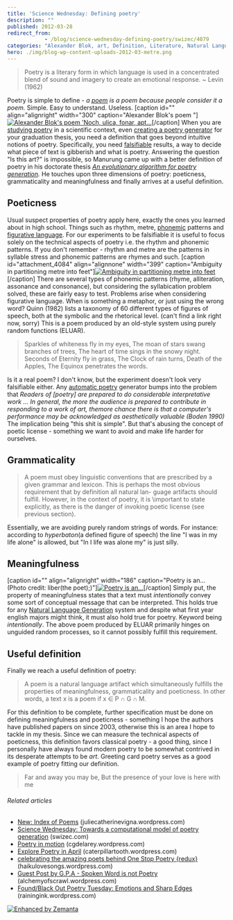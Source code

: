 ```yaml
---
title: 'Science Wednesday: Defining poetry'
description: ""
published: 2012-03-28
redirect_from: 
            - /blog/science-wednesday-defining-poetry/swizec/4079
categories: "Alexander Blok, art, Definition, Literature, Natural Language Generation, Online Writing, Poetry, Uncategorized"
hero: ./img/blog-wp-content-uploads-2012-03-metre.png
---
```

> Poetry is a literary form in which language is used in a concentrated blend of sound and imagery to create an emotional response. ~ Levin (1962)

Poetry is simple to define - _a [poem](http://en.wikipedia.org/wiki/Poetry "Poetry") is a poem because people consider it a poem._ Simple. Easy to understand. Useless. \[caption id="" align="alignright" width="300" caption="Alexander Blok's poem "][![Alexander Blok's poem 'Noch, ulica, fonar, apt...](http://upload.wikimedia.org/wikipedia/commons/thumb/4/48/Alexander_Blok_-_Noch%2C_ulica%2C_fonar%2C_apteka.jpg/300px-Alexander_Blok_-_Noch%2C_ulica%2C_fonar%2C_apteka.jpg "Alexander Blok's poem 'Noch, ulica, fonar, apt...")](http://commons.wikipedia.org/wiki/File:Alexander_Blok_-_Noch%2C_ulica%2C_fonar%2C_apteka.jpg)\[/caption] When you are [studying poetry](http://swizec.com/blog/science-wednesday-towards-a-computational-model-of-poetry-generation/swizec/3855) in a scientific context, even [creating a poetry generator](https://github.com/Swizec/Le-Thesis) for your graduation thesis, you need a definition that goes beyond intuitive notions of poetry. Specifically, you need [falsifiable](http://en.wikipedia.org/wiki/Falsifiability "Falsifiability") results, a way to decide what piece of text is gibberish and what is poetry. Answering the question "Is this art?" is impossible, so Manurung came up with a better definition of poetry in his doctorate thesis _[An evolutionary algorithm for poetry generation](http://academic.research.microsoft.com/Paper/2348039.aspx)._ He touches upon three dimensions of poetry: poeticness, grammaticality and meaningfulness and finally arrives at a useful definition.

## Poeticness

Usual suspect properties of poetry apply here, exactly the ones you learned about in high school. Things such as rhythm, metre, [phonemic](http://en.wikipedia.org/wiki/Phoneme "Phoneme") patterns and [figurative language](http://en.wikipedia.org/wiki/Literal_and_figurative_language "Literal and figurative language"). For our experiments to be falsifiable it is useful to focus solely on the technical aspects of poetry i.e. the rhythm and phonemic patterns. If you don't remember - rhythm and metre are the patterns in syllable stress and phonemic patterns are rhymes and such. \[caption id="attachment_4084" align="alignnone" width="399" caption="Ambiguity in partitioning metre into feet"][![Ambiguity in partitioning metre into feet](http://swizec.com/blog/wp-content/uploads/2012/03/metre.png "Ambiguity in partitioning metre into feet")](./img/blog-wp-content-uploads-2012-03-metre.png)\[/caption] There are several types of phonemic patterns (rhyme, alliteration, assonance and consonance), but considering the syllabication problem solved, these are fairly easy to test. Problems arise when considering figurative language. When is something a metaphor, or just using the wrong word? Quinn (1982) lists a taxonomy of 60 different types of figures of speech, both at the symbolic and the rhetorical level. (can't find a link right now, sorry) This is a poem produced by an old-style system using purely random functions (ELUAR).

> Sparkles of whiteness fly in my eyes, The moan of stars swang branches of trees, The heart of time sings in the snowy night. Seconds of Eternity fly in grass, The Clock of rain turns, Death of the Apples, The Equinox penetrates the words.

Is it a real poem? I don't know, but the experiment doesn't look very falsifiable either. Any [automatic poetry](http://en.wikipedia.org/wiki/Surrealist_techniques "Surrealist techniques") generator bumps into the problem that _Readers of \[poetry] are prepared to do considerable interpretative work ... In general, the more the audience is prepared to contribute in responding to a work of art, themore chance there is that a computer's performance may be acknowledged as aesthetically valuable (Boden 1990)_ The implication being "this shit is simple". But that's abusing the concept of poetic license - something we want to avoid and make life harder for ourselves.

## Grammaticality

> A poem must obey linguistic conventions that are prescribed by a given grammar and lexicon. This is perhaps the most obvious requirement that by definition all natural lan- guage artifacts should fulfill. However, in the context of poetry, it is \\important to state explicitly, as there is the danger of invoking poetic license (see previous section).

Essentially, we are avoiding purely random strings of words. For instance: according to _hyperbaton_(a defined figure of speech) the line "I was in my life alone" is allowed, but "In I life was alone my" is just silly.

## Meaningfulness

\[caption id="" align="alignright" width="186" caption="Poetry is an... (Photo credit: liber(the poet);)"][![Poetry is an...](./img/2523-4236215697_595587b794_m.jpg "Poetry is an...")](http://www.flickr.com/photos/22179411@N06/4236215697)\[/caption] Simply put, the property of meaningfulness states that a text must _intentionally_ convey some sort of conceptual message that can be interpreted. This holds true for any [Natural Language Generation](http://en.wikipedia.org/wiki/Natural_language_generation "Natural language generation") system and despite what first year english majors might think, it must also hold true for poetry. Keyword being _intentionally_. The above poem produced by ELUAR primarily hinges on unguided random processes, so it cannot possibly fulfill this requirement.

## Useful definition

Finally we reach a useful definition of poetry:

> A poem is a natural language artifact which simultaneously fulfills the properties of meaningfulness, grammaticality and poeticness. In other words, a text x is a poem if x ∈ P ∩ G ∩ M.

For this definition to be complete, further specification must be done on defining meaningfulness and poeticness - something I hope the authors have published papers on since 2003, otherwise this is an area I hope to tackle in my thesis. Since we can measure the technical aspects of poeticness, this definition favors classical poetry - a good thing, since I personally have always found modern poetry to be somewhat contrived in its desperate attempts to be _art_. Greeting card poetry serves as a good example of poetry fitting our definition.

> Far and away you may be, But the presence of your love is here with me

###### Related articles

- [New: Index of Poems](http://juliecatherinevigna.wordpress.com/2012/03/25/new-index-of-poems/) (juliecatherinevigna.wordpress.com)
- [Science Wednesday: Towards a computational model of poetry generation](http://swizec.com/blog/science-wednesday-towards-a-computational-model-of-poetry-generation/swizec/3855) (swizec.com)
- [Poetry in motion](http://cgdelarey.wordpress.com/2012/03/27/poetry-in-motion/) (cgdelarey.wordpress.com)
- [Explore Poetry in April](http://caterpillartooth.wordpress.com/2012/03/27/explore-poetry-in-april/) (caterpillartooth.wordpress.com)
- [celebrating the amazing poets behind One Stop Poetry {redux}](http://haikulovesongs.wordpress.com/2012/03/27/celebrating-the-amazing-poets-behind-one-stop-poetry-redux/) (haikulovesongs.wordpress.com)
- [Guest Post by G.P.A - Spoken Word is not Poetry](http://alchemyofscrawl.wordpress.com/2012/03/24/guest-post-by-g-p-a-spoken-word-is-not-poetry/) (alchemyofscrawl.wordpress.com)
- [Found/Black Out Poetry Tuesday: Emotions and Sharp Edges](http://rainingink.wordpress.com/2012/03/27/foundblack-out-poetry-tuesday-2/) (rainingink.wordpress.com)

[![Enhanced by Zemanta](http://img.zemanta.com/zemified_e.png?x-id=d0ed91b7-a024-40cd-a4be-b140b8c40391)](http://www.zemanta.com/ "Enhanced by Zemanta")
